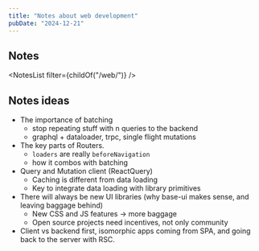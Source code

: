 ```yaml
---
title: "Notes about web development"
pubDate: "2024-12-21"
---
```




## Notes

<NotesList filter={childOf("/web/")} />

## Notes ideas

- The importance of batching
  - stop repeating stuff with n queries to the backend
  - graphql + dataloader, trpc, single flight mutations
- The key parts of Routers.
  - `loaders` are really `beforeNavigation`
  - how it combos with batching
- Query and Mutation client (ReactQuery)
  - Caching is different from data loading
  - Key to integrate data loading with library primitives
- There will always be new UI libraries (why base-ui makes sense, and leaving baggage behind)
  - New CSS and JS features -> more baggage
  - Open source projects need incentives, not only community
- Client vs backend first, isomorphic apps coming from SPA, and going back to the server with RSC.
